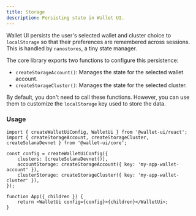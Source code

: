 ```yaml
---
title: Storage
description: Persisting state in Wallet UI.
---
```


Wallet UI persists the user's selected wallet and cluster choice to `localStorage` so that their preferences are remembered across sessions. This is handled by `nanostores`, a tiny state manager.

The core library exports two functions to configure this persistence:

- `createStorageAccount()`: Manages the state for the selected wallet account.
- `createStorageCluster()`: Manages the state for the selected cluster.

By default, you don't need to call these functions. However, you can use them to customize the `localStorage` key used to store the data.

### Usage

```tsx
import { createWalletUiConfig, WalletUi } from '@wallet-ui/react';
import { createStorageAccount, createStorageCluster, createSolanaDevnet } from '@wallet-ui/core';

const config = createWalletUiConfig({
    clusters: [createSolanaDevnet()],
    accountStorage: createStorageAccount({ key: 'my-app-wallet-account' }),
    clusterStorage: createStorageCluster({ key: 'my-app-wallet-cluster' }),
});

function App({ children }) {
    return <WalletUi config={config}>{children}</WalletUi>;
}
```

